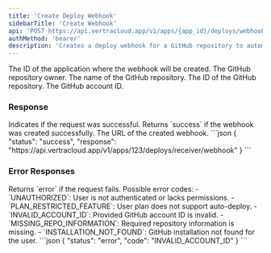 ```yaml
---
title: 'Create Deploy Webhook'
sidebarTitle: 'Create Webhook'
api: 'POST https://api.vertracloud.app/v1/apps/{app_id}/deploys/webhook'
authMethod: 'bearer'
description: 'Creates a deploy webhook for a GitHub repository to automatically trigger deployments.'
---
```


<ParamField path="app_id" type="string" required>
The ID of the application where the webhook will be created.
</ParamField>

<ParamField body="owner" type="string" required>
The GitHub repository owner.
</ParamField>

<ParamField body="repo_name" type="string" required>
The name of the GitHub repository.
</ParamField>

<ParamField body="repo_id" type="string" required>
The ID of the GitHub repository.
</ParamField>

<ParamField body="account_id" type="string" required>
The GitHub account ID.
</ParamField>

### Response

<ResponseField name="status" type="string">
Indicates if the request was successful. Returns `success` if the webhook was created successfully.
</ResponseField>

<ResponseField name="response" type="string">
The URL of the created webhook.
</ResponseField>

<ResponseExample>
```json
{
  "status": "success",
  "response": "https://api.vertracloud.app/v1/apps/123/deploys/receiver/webhook"
}
```
</ResponseExample>

### Error Responses

<ResponseField name="status" type="string">
Returns `error` if the request fails.
</ResponseField>

<ResponseField name="code" type="string">
Possible error codes:
- `UNAUTHORIZED`: User is not authenticated or lacks permissions.
- `PLAN_RESTRICTED_FEATURE`: User plan does not support auto-deploy.
- `INVALID_ACCOUNT_ID`: Provided GitHub account ID is invalid.
- `MISSING_REPO_INFORMATION`: Required repository information is missing.
- `INSTALLATION_NOT_FOUND`: GitHub installation not found for the user.
</ResponseField>

<ResponseExample>
```json
{
  "status": "error",
  "code": "INVALID_ACCOUNT_ID"
}
```
</ResponseExample>